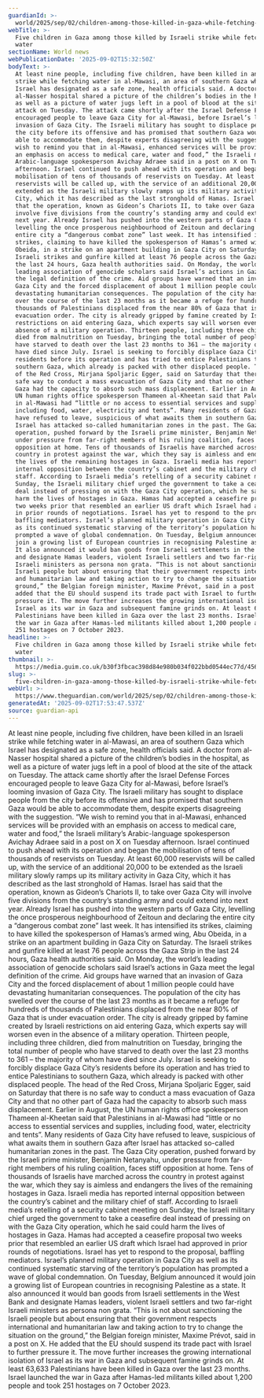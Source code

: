 ```yaml
---
guardianId: >-
  world/2025/sep/02/children-among-those-killed-in-gaza-while-fetching-water-by-israeli-strike
webTitle: >-
  Five children in Gaza among those killed by Israeli strike while fetching
  water
sectionName: World news
webPublicationDate: '2025-09-02T15:32:50Z'
bodyText: >-
  At least nine people, including five children, have been killed in an Israeli
  strike while fetching water in al-Mawasi, an area of southern Gaza which
  Israel has designated as a safe zone, health officials said. A doctor from
  al-Nasser hospital shared a picture of the children’s bodies in the hospital,
  as well as a picture of water jugs left in a pool of blood at the site of the
  attack on Tuesday. The attack came shortly after the Israel Defense Forces
  encouraged people to leave Gaza City for al-Mawasi, before Israel’s looming
  invasion of Gaza City. The Israeli military has sought to displace people from
  the city before its offensive and has promised that southern Gaza would be
  able to accommodate them, despite experts disagreeing with the suggestion. “We
  wish to remind you that in al-Mawasi, enhanced services will be provided with
  an emphasis on access to medical care, water and food,” the Israeli military’s
  Arabic-language spokesperson Avichay Adraee said in a post on X on Tuesday
  afternoon. Israel continued to push ahead with its operation and began the
  mobilisation of tens of thousands of reservists on Tuesday. At least 60,000
  reservists will be called up, with the service of an additional 20,000 to be
  extended as the Israeli military slowly ramps up its military activity in Gaza
  City, which it has described as the last stronghold of Hamas. Israel has said
  that the operation, known as Gideon’s Chariots II, to take over Gaza City will
  involve five divisions from the country’s standing army and could extend into
  next year. Already Israel has pushed into the western parts of Gaza City,
  levelling the once prosperous neighbourhood of Zeitoun and declaring the
  entire city a “dangerous combat zone” last week. It has intensified its
  strikes, claiming to have killed the spokesperson of Hamas’s armed wing, Abu
  Obeida, in a strike on an apartment building in Gaza City on Saturday. The
  Israeli strikes and gunfire killed at least 76 people across the Gaza Strip in
  the last 24 hours, Gaza health authorities said. On Monday, the world’s
  leading association of genocide scholars said Israel’s actions in Gaza meet
  the legal definition of the crime. Aid groups have warned that an invasion of
  Gaza City and the forced displacement of about 1 million people could have
  devastating humanitarian consequences. The population of the city has swelled
  over the course of the last 23 months as it became a refuge for hundreds of
  thousands of Palestinians displaced from the near 80% of Gaza that is under
  evacuation order. The city is already gripped by famine created by Israeli
  restrictions on aid entering Gaza, which experts say will worsen even in the
  absence of a military operation. Thirteen people, including three children,
  died from malnutrition on Tuesday, bringing the total number of people who
  have starved to death over the last 23 months to 361 – the majority of whom
  have died since July. Israel is seeking to forcibly displace Gaza City’s
  residents before its operation and has tried to entice Palestinians to
  southern Gaza, which already is packed with other displaced people. The head
  of the Red Cross, Mirjana Spoljaric Egger, said on Saturday that there is no
  safe way to conduct a mass evacuation of Gaza City and that no other part of
  Gaza had the capacity to absorb such mass displacement. Earlier in August, the
  UN human rights office spokesperson Thameen al-Kheetan said that Palestinians
  in al-Mawasi had “little or no access to essential services and supplies,
  including food, water, electricity and tents”. Many residents of Gaza City
  have refused to leave, suspicious of what awaits them in southern Gaza after
  Israel has attacked so-called humanitarian zones in the past. The Gaza City
  operation, pushed forward by the Israeli prime minister, Benjamin Netanyahu,
  under pressure from far-right members of his ruling coalition, faces stiff
  opposition at home. Tens of thousands of Israelis have marched across the
  country in protest against the war, which they say is aimless and endangers
  the lives of the remaining hostages in Gaza. Israeli media has reported
  internal opposition between the country’s cabinet and the military chief of
  staff. According to Israeli media’s retelling of a security cabinet meeting on
  Sunday, the Israeli military chief urged the government to take a ceasefire
  deal instead of pressing on with the Gaza City operation, which he said could
  harm the lives of hostages in Gaza. Hamas had accepted a ceasefire proposal
  two weeks prior that resembled an earlier US draft which Israel had approved
  in prior rounds of negotiations. Israel has yet to respond to the proposal,
  baffling mediators. Israel’s planned military operation in Gaza City as well
  as its continued systematic starving of the territory’s population has
  prompted a wave of global condemnation. On Tuesday, Belgium announced it would
  join a growing list of European countries in recognising Palestine as a state.
  It also announced it would ban goods from Israeli settlements in the West Bank
  and designate Hamas leaders, violent Israeli settlers and two far-right
  Israeli ministers as persona non grata. “This is not about sanctioning the
  Israeli people but about ensuring that their government respects international
  and humanitarian law and taking action to try to change the situation on the
  ground,” the Belgian foreign minister, Maxime Prévot, said in a post on X. He
  added that the EU should suspend its trade pact with Israel to further
  pressure it. The move further increases the growing international isolation of
  Israel as its war in Gaza and subsequent famine grinds on. At least 63,633
  Palestinians have been killed in Gaza over the last 23 months. Israel launched
  the war in Gaza after Hamas-led militants killed about 1,200 people and took
  251 hostages on 7 October 2023.
headline: >-
  Five children in Gaza among those killed by Israeli strike while fetching
  water
thumbnail: >-
  https://media.guim.co.uk/b30f3fbcac398d84e980b034f022bbd0544ec77d/456_0_4560_3648/500.jpg
slug: >-
  five-children-in-gaza-among-those-killed-by-israeli-strike-while-fetching-water
webUrl: >-
  https://www.theguardian.com/world/2025/sep/02/children-among-those-killed-in-gaza-while-fetching-water-by-israeli-strike
generatedAt: '2025-09-02T17:53:47.537Z'
source: guardian-api
---
```

At least nine people, including five children, have been killed in an Israeli strike while fetching water in al-Mawasi, an area of southern Gaza which Israel has designated as a safe zone, health officials said. A doctor from al-Nasser hospital shared a picture of the children’s bodies in the hospital, as well as a picture of water jugs left in a pool of blood at the site of the attack on Tuesday. The attack came shortly after the Israel Defense Forces encouraged people to leave Gaza City for al-Mawasi, before Israel’s looming invasion of Gaza City. The Israeli military has sought to displace people from the city before its offensive and has promised that southern Gaza would be able to accommodate them, despite experts disagreeing with the suggestion. “We wish to remind you that in al-Mawasi, enhanced services will be provided with an emphasis on access to medical care, water and food,” the Israeli military’s Arabic-language spokesperson Avichay Adraee said in a post on X on Tuesday afternoon. Israel continued to push ahead with its operation and began the mobilisation of tens of thousands of reservists on Tuesday. At least 60,000 reservists will be called up, with the service of an additional 20,000 to be extended as the Israeli military slowly ramps up its military activity in Gaza City, which it has described as the last stronghold of Hamas. Israel has said that the operation, known as Gideon’s Chariots II, to take over Gaza City will involve five divisions from the country’s standing army and could extend into next year. Already Israel has pushed into the western parts of Gaza City, levelling the once prosperous neighbourhood of Zeitoun and declaring the entire city a “dangerous combat zone” last week. It has intensified its strikes, claiming to have killed the spokesperson of Hamas’s armed wing, Abu Obeida, in a strike on an apartment building in Gaza City on Saturday. The Israeli strikes and gunfire killed at least 76 people across the Gaza Strip in the last 24 hours, Gaza health authorities said. On Monday, the world’s leading association of genocide scholars said Israel’s actions in Gaza meet the legal definition of the crime. Aid groups have warned that an invasion of Gaza City and the forced displacement of about 1 million people could have devastating humanitarian consequences. The population of the city has swelled over the course of the last 23 months as it became a refuge for hundreds of thousands of Palestinians displaced from the near 80% of Gaza that is under evacuation order. The city is already gripped by famine created by Israeli restrictions on aid entering Gaza, which experts say will worsen even in the absence of a military operation. Thirteen people, including three children, died from malnutrition on Tuesday, bringing the total number of people who have starved to death over the last 23 months to 361 – the majority of whom have died since July. Israel is seeking to forcibly displace Gaza City’s residents before its operation and has tried to entice Palestinians to southern Gaza, which already is packed with other displaced people. The head of the Red Cross, Mirjana Spoljaric Egger, said on Saturday that there is no safe way to conduct a mass evacuation of Gaza City and that no other part of Gaza had the capacity to absorb such mass displacement. Earlier in August, the UN human rights office spokesperson Thameen al-Kheetan said that Palestinians in al-Mawasi had “little or no access to essential services and supplies, including food, water, electricity and tents”. Many residents of Gaza City have refused to leave, suspicious of what awaits them in southern Gaza after Israel has attacked so-called humanitarian zones in the past. The Gaza City operation, pushed forward by the Israeli prime minister, Benjamin Netanyahu, under pressure from far-right members of his ruling coalition, faces stiff opposition at home. Tens of thousands of Israelis have marched across the country in protest against the war, which they say is aimless and endangers the lives of the remaining hostages in Gaza. Israeli media has reported internal opposition between the country’s cabinet and the military chief of staff. According to Israeli media’s retelling of a security cabinet meeting on Sunday, the Israeli military chief urged the government to take a ceasefire deal instead of pressing on with the Gaza City operation, which he said could harm the lives of hostages in Gaza. Hamas had accepted a ceasefire proposal two weeks prior that resembled an earlier US draft which Israel had approved in prior rounds of negotiations. Israel has yet to respond to the proposal, baffling mediators. Israel’s planned military operation in Gaza City as well as its continued systematic starving of the territory’s population has prompted a wave of global condemnation. On Tuesday, Belgium announced it would join a growing list of European countries in recognising Palestine as a state. It also announced it would ban goods from Israeli settlements in the West Bank and designate Hamas leaders, violent Israeli settlers and two far-right Israeli ministers as persona non grata. “This is not about sanctioning the Israeli people but about ensuring that their government respects international and humanitarian law and taking action to try to change the situation on the ground,” the Belgian foreign minister, Maxime Prévot, said in a post on X. He added that the EU should suspend its trade pact with Israel to further pressure it. The move further increases the growing international isolation of Israel as its war in Gaza and subsequent famine grinds on. At least 63,633 Palestinians have been killed in Gaza over the last 23 months. Israel launched the war in Gaza after Hamas-led militants killed about 1,200 people and took 251 hostages on 7 October 2023.
